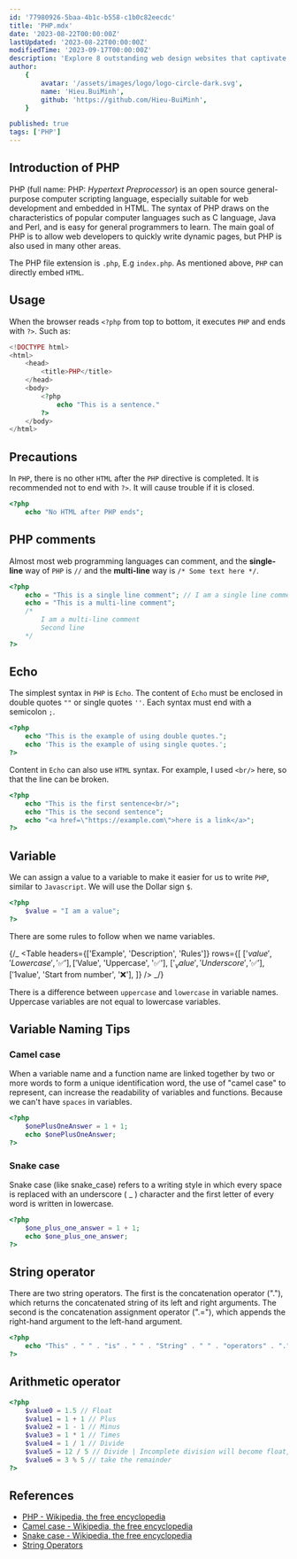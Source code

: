 ```yaml
---
id: '77980926-5baa-4b1c-b558-c1b0c82eecdc'
title: 'PHP.mdx'
date: '2023-08-22T00:00:00Z'
lastUpdated: '2023-08-22T00:00:00Z'
modifiedTime: '2023-09-17T00:00:00Z'
description: 'Explore 8 outstanding web design websites that captivate and inspire. Elevate your design game with these top-notch platforms.'
author:
    {
        avatar: '/assets/images/logo/logo-circle-dark.svg',
        name: 'Hieu.BuiMinh',
        github: 'https://github.com/Hieu-BuiMinh',
    }

published: true
tags: ['PHP']
---
```


## Introduction of PHP

PHP (full name: PHP: _Hypertext Preprocessor_) is an open source general-purpose computer scripting language, especially suitable for web development and embedded in HTML. The syntax of PHP draws on the characteristics of popular computer languages such as C language, Java and Perl, and is easy for general programmers to learn. The main goal of PHP is to allow web developers to quickly write dynamic pages, but PHP is also used in many other areas.

The PHP file extension is `.php`, E.g `index.php`. As mentioned above, `PHP` can directly embed `HTML`.

## Usage

When the browser reads `<?php` from top to bottom, it executes `PHP` and ends with `?>`. Such as:

```php
<!DOCTYPE html>
<html>
    <head>
        <title>PHP</title>
    </head>
    <body>
        <?php
            echo "This is a sentence."
        ?>
    </body>
</html>
```

## Precautions

In `PHP`, there is no other `HTML` after the `PHP` directive is completed. It is recommended not to end with `?>`. It will cause trouble if it is closed.

```php
<?php
    echo "No HTML after PHP ends";
```

## PHP comments

Almost most web programming languages can comment, and the **single-line** way of `PHP` is `//` and the **multi-line** way is `/* Some text here */`.

```php
<?php
    echo = "This is a single line comment"; // I am a single line comment
    echo = "This is a multi-line comment";
    /*
        I am a multi-line comment
        Second line
    */
?>
```

## Echo

The simplest syntax in `PHP` is `Echo`. The content of `Echo` must be enclosed in double quotes `""` or single quotes `''`. Each syntax must end with a semicolon `;`.

```php
<?php
    echo "This is the example of using double quotes.";
    echo 'This is the example of using single quotes.';
?>
```

Content in `Echo` can also use `HTML` syntax. For example, I used `<br/>` here, so that the line can be broken.

```php
<?php
    echo "This is the first sentence<br/>";
    echo "This is the second sentence";
    echo "<a href=\"https://example.com\">here is a link</a>";
?>
```

## Variable

We can assign a value to a variable to make it easier for us to write `PHP`, similar to `Javascript`. We will use the Dollar sign `$`.

```php
<?php
    $value = "I am a value";
?>
```

There are some rules to follow when we name variables.

{/_ <Table
headers={['Example', 'Description', 'Rules']}
rows={[
['$value', 'Lowercase', '✅'],
['$Value', 'Uppercase', '✅'],
['$_value', 'Underscore', '✅'],
['$1value', 'Start from number', '❌'],
]}
/> _/}

There is a difference between `uppercase` and `lowercase` in variable names. Uppercase variables are not equal to lowercase variables.

## Variable Naming Tips

### Camel case

When a variable name and a function name are linked together by two or more words to form a unique identification word, the use of "camel case" to represent, can increase the readability of variables and functions. Because we can't have `spaces` in variables.

```php
<?php
    $onePlusOneAnswer = 1 + 1;
    echo $onePlusOneAnswer;
?>
```

### Snake case

Snake case (like snake_case) refers to a writing style in which every space is replaced with an underscore ( \_ ) character and the first letter of every word is written in lowercase.

```php
<?php
    $one_plus_one_answer = 1 + 1;
    echo $one_plus_one_answer;
?>
```

## String operator

There are two string operators. The first is the concatenation operator ("."), which returns the concatenated string of its left and right arguments. The second is the concatenation assignment operator (".="), which appends the right-hand argument to the left-hand argument.

```php
<?php
    echo "This" . " " . "is" . " " . "String" . " " . "operators" . ".";
?>
```

## Arithmetic operator

```php
<?php
    $value0 = 1.5 // Float
    $value1 = 1 + 1 // Plus
    $value2 = 1 - 1 // Minus
    $value3 = 1 * 1 // Times
    $value4 = 1 / 1 // Divide
    $value5 = 12 / 5 // Divide | Incomplete division will become float, which is different from other programming languages, php will calculate the remainder
    $value6 = 3 % 5 // take the remainder
?>
```

## References

-   [PHP - Wikipedia, the free encyclopedia](https://en.wikipedia.org/wiki/PHP)
-   [Camel case - Wikipedia, the free encyclopedia](https://en.wikipedia.org/wiki/Camel_case)
-   [Snake case - Wikipedia, the free encyclopedia](https://en.wikipedia.org/wiki/Snake_case)
-   [String Operators](https://www.php.net/manual/en/language.operators.string.php)
